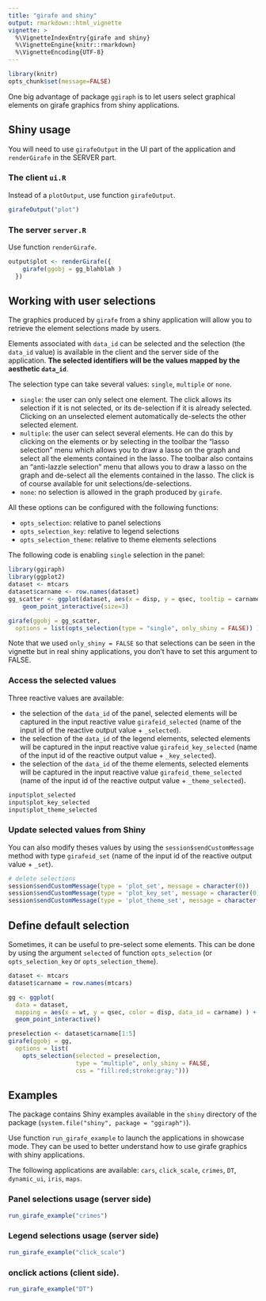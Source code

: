 ```yaml
---
title: "girafe and shiny"
output: rmarkdown::html_vignette
vignette: >
  %\VignetteIndexEntry{girafe and shiny}
  %\VignetteEngine{knitr::rmarkdown}
  %\VignetteEncoding{UTF-8}
---
```


```r
library(knitr)
opts_chunk$set(message=FALSE)
```

One big advantage of package `ggiraph` is to let users select graphical elements 
on girafe graphics from shiny applications.

## Shiny usage 

You will need to use `girafeOutput` in the UI part of the application and 
`renderGirafe` in the SERVER part.

### The client `ui.R`

Instead of a `plotOutput`, use function `girafeOutput`. 

```r
girafeOutput("plot")
```

### The server `server.R`

Use function `renderGirafe`.

```r
output$plot <- renderGirafe({
    girafe(ggobj = gg_blahblah )
  })
```


## Working with user selections

The graphics produced by `girafe` from a shiny application will allow you to retrieve the element 
selections made by users. 

Elements associated with `data_id` can be selected and the selection 
(the `data_id` value) is available in the client and the server side of the 
application. **The selected identifiers will be the values mapped by 
the aesthetic `data_id`**. 

The selection type can take several values: `single`, `multiple` or `none`. 

* `single`: the user can only select one element. The click allows its selection if it is not 
selected, or its de-selection if it is already selected. Clicking on an unselected element 
automatically de-selects the other selected element. 
* `multiple`: the user can select several elements. He can do this by clicking on the elements 
or by selecting in the toolbar the "lasso selection" menu which allows you to draw a lasso on 
the graph and select all the elements contained in the lasso. The toolbar also contains 
an "anti-lazzle selection" menu that allows you to draw a lasso on the graph and de-select 
all the elements contained in the lasso. The click is of course available for unit 
selections/de-selections.
* `none`: no selection is allowed in the graph produced by `girafe`.

All these options can be configured with the following functions:

* `opts_selection`: relative to panel selections
* `opts_selection_key`: relative to legend selections
* `opts_selection_theme`: relative to theme elements selections

The following code is enabling `single` selection in the panel:

```r
library(ggiraph)
library(ggplot2)
dataset <- mtcars
dataset$carname <- row.names(dataset)
gg_scatter <- ggplot(dataset, aes(x = disp, y = qsec, tooltip = carname, data_id = carname, color= wt) ) + 
	geom_point_interactive(size=3)

girafe(ggobj = gg_scatter, 
  options = list(opts_selection(type = "single", only_shiny = FALSE)) )
```

Note that we used `only_shiny = FALSE` so that selections can be seen 
in the vignette but in real shiny applications, you don't have to set this 
argument to FALSE.

### Access the selected values

Three reactive values are available: 

* the selection of the `data_id` of the panel, selected elements will be captured 
  in the input reactive value `girafeid_selected` (name of the input id of the 
  reactive output value + `_selected`).
* the selection of the `data_id` of the legend elements, selected elements will be captured 
  in the input reactive value `girafeid_key_selected` (name of the input id of the 
  reactive output value + `_key_selected`).
* the selection of the `data_id` of the theme elements, selected elements will be captured 
  in the input reactive value `girafeid_theme_selected` (name of the input id of the 
  reactive output value + `_theme_selected`).

```r
input$plot_selected
input$plot_key_selected
input$plot_theme_selected
```

### Update selected values from Shiny 

You can also modify theses values by using the `session$sendCustomMessage` method with type `girafeid_set` (name of the input id of the reactive output value + `_set`).

```r
# delete selections
session$sendCustomMessage(type = 'plot_set', message = character(0))
session$sendCustomMessage(type = 'plot_key_set', message = character(0))
session$sendCustomMessage(type = 'plot_theme_set', message = character(0))
```

## Define default selection

Sometimes, it can be useful to pre-select some elements. This can be done by using 
the argument `selected` of function `opts_selection` (or `opts_selection_key` or 
`opts_selection_theme`).

```r
dataset <- mtcars
dataset$carname = row.names(mtcars)

gg <- ggplot(
  data = dataset,
  mapping = aes(x = wt, y = qsec, color = disp, data_id = carname) ) +
  geom_point_interactive()

preselection <- dataset$carname[1:5]
girafe(ggobj = gg, 
  options = list(
    opts_selection(selected = preselection,
                   type = "multiple", only_shiny = FALSE,
                   css = "fill:red;stroke:gray;")))
```


## Examples

The package contains Shiny examples available in the `shiny` 
directory of the package (`system.file("shiny", package = "ggiraph")`).

Use function `run_girafe_example` to launch the applications 
in showcase mode. They can be used to better understand how 
to use girafe graphics with shiny applications. 

The following applications are available: `cars`, `click_scale`, 
`crimes`, `DT`, `dynamic_ui`, `iris`, `maps`.

### Panel selections usage (server side)

```r
run_girafe_example("crimes")
```

### Legend selections usage (server side)

```r
run_girafe_example("click_scale")
```

### onclick actions (client side).

```r
run_girafe_example("DT")
```


